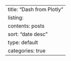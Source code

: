 ---
title: "Dash from Plotly"
listing:
  contents: posts
  sort: "date desc"
  type: default
  categories: true
---